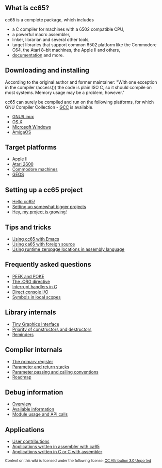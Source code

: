 == What is cc65? ==

cc65 is a complete package, which includes

* a C compiler for machines with a 6502 compatible CPU,
* a powerful macro assembler,
* linker, librarian and several other tools,
* target libraries that support common 6502 platform like the Commodore C64, the Atari 8-bit machines, the Apple II and others,
* [http://oliverschmidt.github.io/cc65/doc/ documentation] and more.

== Downloading and installing ==

According to the original author and former maintainer: "With one exception in the compiler (access()) the code is plain ISO C, so it should compile on most systems. Memory usage may be a problem, however."

cc65 can surely be compiled and run on the following platforms, for which GNU Compiler Collection - [http://gcc.gnu.org GCC] is available.

* [[GNU/Linux]]
* [[OS X]]
* [[Microsoft Windows]]
* [[AmigaOS]]

== Target platforms ==

* [[Apple II]]
* [[Atari 2600]]
* [[Commodore machines]]
* [[GEOS]]

== Setting up a cc65 project ==

* [[Hello cc65!]]
* [[Bigger Projects|Setting up somewhat bigger projects]]
* [[Project Growing|Hey, my project is growing!]]

== Tips and tricks ==

* [[Using cc65 with Emacs]]
* [[Using ca65 with foreign source]]
* [[Using runtime zeropage locations in assembly language]]

== Frequently asked questions ==

* [[PEEK and POKE]]
* [[The .ORG directive]]
* [[Interrupt handlers in C]]
* [[Direct console IO|Direct console I/O]]
* [[Symbols in local scopes]]

== Library internals ==

* [[Tiny Graphics Interface]]
* [[Priority of constructors and destructors]]
* [[Reminders]]

== Compiler internals ==

* [[The primary register]]
* [[Parameter and return stacks]]
* [[Parameter passing and calling conventions]]
* [[Roadmap]]

== Debug information ==

* [[debug-info-overview|Overview]]
* [[debug-info-data|Available information]]
* [[debug-info-module|Module usage and API calls]]

== Applications ==

* [[User contributions]]
* [[Applications written in assembler with ca65]]
* [[Applications written in C or C with assembler]]

<div class="center"><sub>Content on this wiki is licensed under the following license: [http://creativecommons.org/licenses/by/3.0/ CC Attribution 3.0 Unported]</sub></div>
